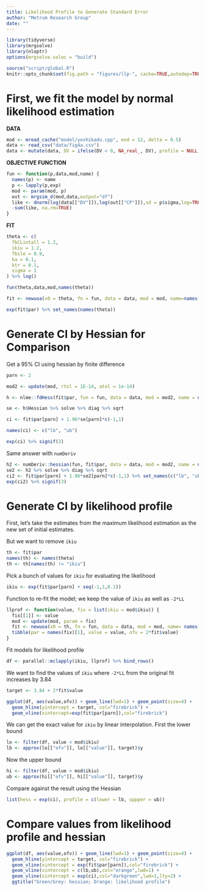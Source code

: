 ```yaml
---
title: Likelihood Profile to Generate Standard Error
author: "Metrum Research Group"
date: ""
---
```


```r
library(tidyverse)
library(mrgsolve)
library(nloptr)
options(mrgsolve.soloc = "build")
```


```r
source("script/global.R")
knitr::opts_chunk$set(fig.path = "figures/llp-", cache=TRUE,autodep=TRUE)
```


# First, we fit the model by normal likelihood estimation


__DATA__

```r
mod <- mread_cache("model/yoshikado.cpp", end = 12, delta = 0.5)
data <- read_csv("data/fig4a.csv") 
data <- mutate(data, DV = ifelse(DV < 0, NA_real_, DV), profile = NULL)
```


__OBJECTIVE FUNCTION__
```r
fun <- function(p,data,mod,name) {
  names(p) <- name
  p <- lapply(p,exp)
  mod <- param(mod, p)
  out <- mrgsim_d(mod,data,output="df")
  like <- dnorm(log(data[["DV"]]),log(out[["CP"]]),sd = p$sigma,log=TRUE)
  -sum(like, na.rm=TRUE)
}
```

__FIT__

```r
theta <- c(
  fbCLintall = 1.2, 
  ikiu = 1.2, 
  fbile = 0.9, 
  ka = 0.1, 
  ktr = 0.1,
  sigma = 1
) %>% log()

fun(theta,data,mod,names(theta))

fit <- newuoa(x0 = theta, fn = fun, data = data, mod = mod, name=names(theta))

exp(fit$par) %>% set_names(names(theta))
```


# Generate CI by Hessian for Comparison

Get a 95% CI using hessian by finite difference

```r
parn <- 2

mod2 <- update(mod, rtol = 1E-14, atol = 1e-14)

h <- nlme::fdHess(fit$par, fun = fun, data = data, mod = mod2, name = names(theta))

se <- h$Hessian %>% solve %>% diag %>% sqrt 

ci <- fit$par[parn] + 1.96*se[parn]*c(-1,1)

names(ci) <- c("lb", "ub")

exp(ci) %>% signif(3)
```

Same answer with `numDeriv`

```r
h2 <- numDeriv::hessian(fun, fit$par, data = data, mod = mod2, name = names(theta))
se2 <- h2 %>% solve %>% diag %>% sqrt
ci2 <- fit$par[parn] + 1.96*se2[parn]*c(-1,1) %>% set_names(c("lb", "ub"))
exp(ci2) %>% signif(3)
```


# Generate CI by likelihood profile

First, let's take the estimates from the maximum likelihood estimation
as the new set of initial estimates. 

But we want to remove `ikiu`

```r
th <- fit$par
names(th) <- names(theta)
th <- th[names(th) != "ikiu"]
```

Pick a bunch of values for `ikiu` for evaluating the likelihood

```r
ikiu <- exp(fit$par[parn] + seq(-1,1,0.1))
```

Function to re-fit the model; we keep the value of `ikiu` as well as 
`-2*LL`

```r
llprof <- function(value, fix = list(ikiu = mod$ikiu)) {
  fix[[1]] <- value
  mod <- update(mod, param = fix)
  fit <- newuoa(x0 = th, fn = fun, data = data, mod = mod, name= names(th))
  tibble(par = names(fix)[1], value = value, ofv = 2*fit$value)
}

```

Fit models for likelihood profile

```r
df <- parallel::mclapply(ikiu, llprof) %>% bind_rows()
```

We want to find the values of `ikiu` where `-2*LL` from the original fit 
increases by 3.84

```r
target <- 3.84 + 2*fit$value

ggplot(df, aes(value,ofv)) + geom_line(lwd=1) + geom_point(size=4) + 
  geom_hline(yintercept = target, col="firebrick") + 
  geom_vline(xintercept=exp(fit$par[parn]),col="firebrick") 

```


We can get the exact value for `ikiu` by linear interpolation.  First the 
lower bound
```r
lo <- filter(df, value < mod$ikiu)
lb <- approx(lo[["ofv"]], lo[["value"]], target)$y
```

Now the upper bound

```r
hi <- filter(df, value > mod$ikiu)
ub <- approx(hi[["ofv"]], hi[["value"]], target)$y
```

Compare against the result using the Hessian
```r
list(hess = exp(ci), profile = c(lower = lb, uppper = ub))
```

# Compare values from likelihood profile and hessian

```r
ggplot(df, aes(value,ofv)) + geom_line(lwd=1) + geom_point(size=4) + 
  geom_hline(yintercept = target, col="firebrick") + 
  geom_vline(xintercept = exp(fit$par[parn]),col="firebrick") + 
  geom_vline(xintercept = c(lb,ub),col="orange",lwd=1) +
  geom_vline(xintercept = exp(ci),col="darkgreen",lwd=1,lty=2) +
  ggtitle("Green/Grey: hessian; Orange: likelihood profile")
```

